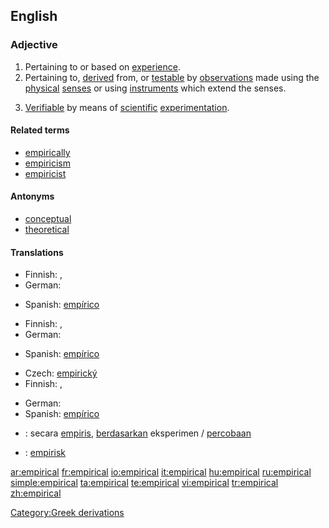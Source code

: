 ==English==

{{rfap}}

===Adjective===
{{en-adj|-}}

# Pertaining to or based on [[experience]].
# Pertaining to, [[derive]]d from, or [[testable]] by [[observations]] made using the [[physical]] [[senses]] or using [[instruments]] which extend the senses.
# {{context|philosophy of science}} [[Verifiable]] by means of [[scientific]] [[experimentation]].

====Related terms====
* [[empirically]]
* [[empiricism]]
* [[empiricist]]

====Antonyms====
* [[conceptual]]
* [[theoretical]]

====Translations====
{{trans-top|pertaining to or based on experience}}
* Finnish: {{t-|fi|kokeellinen}}, {{t-|fi|empiirinen}}
* German: {{t+|de|empirisch}}
{{trans-mid}}
* Spanish: [[empírico]]
{{trans-bottom}}

{{trans-top|pertaining to, derived from, or testable by observations}}
* Finnish: {{t-|fi|kokeellinen}}, {{t-|fi|empiirinen}}
* German: {{t+|de|empirisch}}
{{trans-mid}}
* Spanish: [[empírico]]
{{trans-bottom}}

{{trans-top|verifiable by means of scientific experimentation}}
* Czech: [[empirický]] {{m}}
* Finnish: {{t-|fi|kokeellinen}}, {{t-|fi|empiirinen}}
{{trans-mid}}
* German: {{t+|de|empirisch}}
* Spanish: [[empírico]]
{{trans-bottom}}

{{checktrans-top}}
* {{ttbc|Indonesian}}: secara [[empiris]], [[dasar|berdasarkan]] eksperimen / [[coba|percobaan]]
* {{ttbc|Swedish}}: [[empirisk]]
{{checktrans-bottom}}

[[Category:Greek derivations]]

[[ar:empirical]]
[[fr:empirical]]
[[io:empirical]]
[[it:empirical]]
[[hu:empirical]]
[[ru:empirical]]
[[simple:empirical]]
[[ta:empirical]]
[[te:empirical]]
[[vi:empirical]]
[[tr:empirical]]
[[zh:empirical]]
